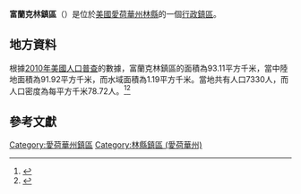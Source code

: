 {{noteTA
|G1=USState
|G2=地名
|G3=Unit
}}
{{Infobox settlement
|official_name            = 富蘭克林鎮區
|native_name = Franklin Township
|settlement_type          = [[行政鎮區|行政鎮區]]
|image_skyline            = 
|imagesize                = 
|image_map                = 
|mapsize                  = 
|pushpin_map  =USA Iowa
|pushpin_label = 富蘭克林鎮區
|pushpin_label_position   = top
|pushpin_map_caption      = 富蘭克林鎮區在愛荷華州的位置
|subdivision_type         = [[世界政區索引|國家]]
|subdivision_type1        = [[美国州份|州份]]
|subdivision_type2        = [[愛荷華州行政区划|縣]]
|subdivision_name         = [[美国|美国]]
|subdivision_name1        = [[愛荷華州|愛荷華州]]
|subdivision_name2        = [[林縣_(愛荷華州)|林縣]]
|elevation_ft             = 817
|elevation_m              = 249
|timezone                 = [[北美中部時區|北美中部時區]]
|area_total_km2           = 93.11
|area_land_km2            = 91.92
|area_water_km2           = 1.19
|area_total_sq_mi         = 
|area_land_sq_mi          = 
|area_water_sq_mi         = 
|population_as_of         = [[2010年美國人口普查|2010]]
|population_footnotes     = 
|population_total         = 7330
|population_density_km2   = auto
|population_density_sq_mi = auto
|utc_offset               = -6
|coordinates              = {{coord|41|54|00|N|91|25|00|W|type:city_region:US-AL_source:GNS-enwiki|display=inline,title}}
| coor_pinpoint           = 
| coordinates_footnotes   = 
|timezone_DST             = CDT
|utc_offset_DST           = -5
|postal_code_type         = [[美國郵區編號|郵區編號]]
|postal_code              = 
|area_code                = {{link-en|电话区号319|Area code 319|319}}
|blank_name = [[地名信息系统|GNIS ID]]
|blank_info = 467857
}}
'''富蘭克林鎮區'''（{{lang-en|Franklin Township}}）是位於[[美國|美國]][[愛荷華州|愛荷華州]][[林縣_(愛荷華州)|林縣]]的一個[[行政鎮區|行政鎮區]]。

== 地方資料 ==
根據[[2010年美國人口普查|2010年美國人口普查]]的數據，富蘭克林鎮區的面積為93.11平方千米，當中陸地面積為91.92平方千米，而水域面積為1.19平方千米。當地共有人口7330人，而人口密度為每平方千米78.72人。<ref name="GR8">{{cite web|url=http://factfinder2.census.gov|publisher=[[美国人口调查局|美国人口调查局]]|accessdate=2011-05-14|title=American FactFinder|archive-date=2013-09-11|archive-url=https://web.archive.org/web/20130911234518/http://factfinder2.census.gov/|dead-url=no}}</ref><ref>{{cite web|url=https://www.citypopulation.de/en/usa/iowa/admin/|title=USA: Iowa (Counties and Townships) - City Population}}</ref>

== 參考文獻 ==
{{reflist}}

{{林縣 (愛荷華州)}}

{{DEFAULTSORT:Franklin Township}}
[[Category:愛荷華州鎮區|Category:愛荷華州鎮區]]
[[Category:林縣鎮區_(愛荷華州)|Category:林縣鎮區 (愛荷華州)]]

{{Iowa-geo-stub}}